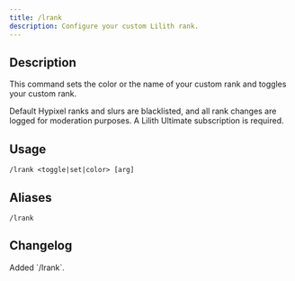 ```yaml
---
title: /lrank
description: Configure your custom Lilith rank.
---
```


## Description

This command sets the color or the name of your custom rank and toggles your custom rank.

Default Hypixel ranks and slurs are blacklisted, and all rank changes are logged for moderation purposes.
A Lilith Ultimate subscription is required.

## Usage

`/lrank <toggle|set|color> [arg]`

## Aliases

`/lrank`

## Changelog

<Steps>
    <Step title="Version 1.0.11" icon="code-branch">
        Added `/lrank`.
    </Step>
</Steps>
